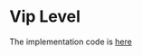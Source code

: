 

# Vip Level

<VipLevelCarousel />

The implementation code is [here](https://github.com/bear-react-carousel/bear-react-carousel.github.io/blob/main/src/examples/VipLevelCarousel/VipLevelCarousel.tsx)
